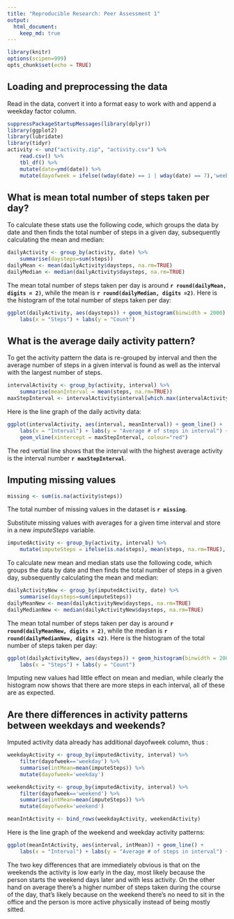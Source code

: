 ```yaml
---
title: "Reproducible Research: Peer Assessment 1"
output: 
  html_document:
    keep_md: true
---
```

```r
library(knitr)
options(scipen=999)
opts_chunk$set(echo = TRUE)
```


## Loading and preprocessing the data
Read in the data, convert it into a format easy to work with and append a weekday factor column.
```r
suppressPackageStartupMessages(library(dplyr))
library(ggplot2)
library(lubridate)
library(tidyr)
activity <- unz("activity.zip", "activity.csv") %>%
    read.csv() %>%
    tbl_df() %>%
    mutate(date=ymd(date)) %>%
    mutate(dayofweek = ifelse((wday(date) == 1 | wday(date) == 7),'weekend','weekday'))
```

## What is mean total number of steps taken per day?
To calculate these stats use the following code, which groups the data by date and then finds the total number of steps in a given day, subsequently calculating the mean and median:
```r
dailyActivity <- group_by(activity, date) %>%
    summarise(daysteps=sum(steps))
dailyMean <- mean(dailyActivity$daysteps, na.rm=TRUE)
dailyMedian <- median(dailyActivity$daysteps, na.rm=TRUE)
```
The mean total number of steps taken per day is around **`r round(dailyMean, digits = 2)`**, while the mean is **`r round(dailyMedian, digits =2)`**. Here is the histogram of the total number of steps taken per day:

```r
ggplot(dailyActivity, aes(daysteps)) + geom_histogram(binwidth = 2000) + 
    labs(x = "Steps") + labs(y = "Count")
```

## What is the average daily activity pattern?
To get the activity pattern the data is re-grouped by interval and then the average number of steps in a given interval is found as well as the interval with the largest number of steps.  
```r
intervalActivity <- group_by(activity, interval) %>%
    summarise(meanInterval = mean(steps, na.rm=TRUE))
maxStepInterval <- intervalActivity$interval[which.max(intervalActivity$meanInterval)]
```  
  
  
Here is the line graph of the daily activity data:
```r
ggplot(intervalActivity, aes(interval, meanInterval)) + geom_line() + 
    labs(x = "Interval") + labs(y = "Average # of steps in interval") +
    geom_vline(xintercept = maxStepInterval, colour="red")
```  

The red vertial line shows that the interval with the highest average activity is the interval number **`r maxStepInterval`**.  

## Imputing missing values
```r
missing <- sum(is.na(activity$steps))
```
The total number of missing values in the dataset is **`r missing`**.

Substitute missing values with averages for a given time interval and store in a new *imputeSteps* variable.
```r
imputedActivity <- group_by(activity, interval) %>%
    mutate(imputeSteps = ifelse(is.na(steps), mean(steps, na.rm=TRUE), steps))
```

To calculate new mean and median stats use the following code, which groups the data by date and then finds the total number of steps in a given day, subsequently calculating the mean and median:
```r
dailyActivityNew <- group_by(imputedActivity, date) %>%
    summarise(daysteps=sum(imputeSteps))
dailyMeanNew <- mean(dailyActivityNew$daysteps, na.rm=TRUE)
dailyMedianNew <- median(dailyActivityNew$daysteps, na.rm=TRUE)
```
The mean total number of steps taken per day is around **`r round(dailyMeanNew, digits = 2)`**, while the median is **`r round(dailyMedianNew, digits =2)`**. Here is the histogram of the total number of steps taken per day:

```r
ggplot(dailyActivityNew, aes(daysteps)) + geom_histogram(binwidth = 2000) + 
    labs(x = "Steps") + labs(y = "Count")
```  

Imputing new values had little effect on mean and median, while clearly the histogram now shows that there are more steps in each interval, all of these are as expected.

## Are there differences in activity patterns between weekdays and weekends?
Imputed activity data already has additional dayofweek column, thus :
```r
weekdayActivity <- group_by(imputedActivity, interval) %>%
    filter(dayofweek=='weekday') %>%
    summarise(intMean=mean(imputeSteps)) %>%
    mutate(dayofweek='weekday')

weekendActivity <- group_by(imputedActivity, interval) %>%
    filter(dayofweek=='weekend') %>%
    summarise(intMean=mean(imputeSteps)) %>%
    mutate(dayofweek='weekend')

meanIntActivity <- bind_rows(weekdayActivity, weekendActivity)
```

Here is the line graph of the weekend and weekday activity patterns:
```r
ggplot(meanIntActivity, aes(interval, intMean)) + geom_line() + 
    labs(x = "Interval") + labs(y = "Average # of steps in interval") + facet_grid(dayofweek ~ .)
```
  
The two key differences that are immediately obvious is that on the weekends the activity is low early in the day, most likely because the person starts the weekend days later and with less activity. On the other hand on average there's a higher number of steps taken during the course of the day, that's likely because on the weekend there's no need to sit in the office and the person is more active physically instead of being mostly sitted.